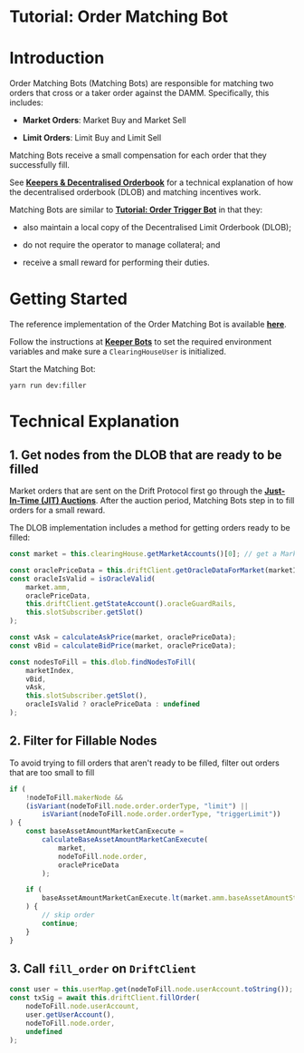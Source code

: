 # Tutorial: Order Matching Bot

# Introduction

Order Matching Bots (Matching Bots) are responsible for matching two orders that cross or a taker order against the DAMM. Specifically, this includes:

-   **Market Orders**: Market Buy and Market Sell

-   **Limit Orders**: Limit Buy and Limit Sell

Matching Bots receive a small compensation for each order that they successfully fill.

See [**Keepers & Decentralised Orderbook**](/about-v2/decentralized-orderbook) for a technical explanation of how the decentralised orderbook (DLOB) and matching incentives work.

Matching Bots are similar to [**Tutorial: Order Trigger Bot**](/tutorial-bots/keeper-bots/tutorial-order-trigger-bot) in that they:

-   also maintain a local copy of the Decentralised Limit Orderbook (DLOB);

-   do not require the operator to manage collateral; and

-   receive a small reward for performing their duties.

# Getting Started

The reference implementation of the Order Matching Bot is available [**here**](https://github.com/drift-labs/keeper-bots-v2/blob/master/src/bots/filler.ts).

Follow the instructions at [**Keeper Bots**](/about-v2/keepers) to set the required environment variables and make sure a `ClearingHouseUser` is initialized.

Start the Matching Bot:

```shell
yarn run dev:filler
```

# Technical Explanation

## 1. Get nodes from the DLOB that are ready to be filled

Market orders that are sent on the Drift Protocol first go through the [**Just-In-Time (JIT) Auctions**](/about-v2/jit-auctions). After the auction period, Matching Bots step in to fill orders for a small reward.

The DLOB implementation includes a method for getting orders ready to be filled:

```typescript
const market = this.clearingHouse.getMarketAccounts()[0]; // get a MarketAccount

const oraclePriceData = this.driftClient.getOracleDataForMarket(marketIndex);
const oracleIsValid = isOracleValid(
    market.amm,
    oraclePriceData,
    this.driftClient.getStateAccount().oracleGuardRails,
    this.slotSubscriber.getSlot()
);

const vAsk = calculateAskPrice(market, oraclePriceData);
const vBid = calculateBidPrice(market, oraclePriceData);

const nodesToFill = this.dlob.findNodesToFill(
    marketIndex,
    vBid,
    vAsk,
    this.slotSubscriber.getSlot(),
    oracleIsValid ? oraclePriceData : undefined
);
```

## 2. Filter for Fillable Nodes

To avoid trying to fill orders that aren't ready to be filled, filter out orders that are too small to fill

```typescript
if (
    !nodeToFill.makerNode &&
    (isVariant(nodeToFill.node.order.orderType, "limit") ||
        isVariant(nodeToFill.node.order.orderType, "triggerLimit"))
) {
    const baseAssetAmountMarketCanExecute =
        calculateBaseAssetAmountMarketCanExecute(
            market,
            nodeToFill.node.order,
            oraclePriceData
        );

    if (
        baseAssetAmountMarketCanExecute.lt(market.amm.baseAssetAmountStepSize)
    ) {
        // skip order
        continue;
    }
}
```

## 3. Call `fill_order` on `DriftClient`

```typescript
const user = this.userMap.get(nodeToFill.node.userAccount.toString());
const txSig = await this.driftClient.fillOrder(
    nodeToFill.node.userAccount,
    user.getUserAccount(),
    nodeToFill.node.order,
    undefined
);
```
